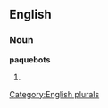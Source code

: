 
==English==

===Noun===
'''paquebots'''

# {{plural of|[[paquebot]]}}

[[Category:English plurals]]